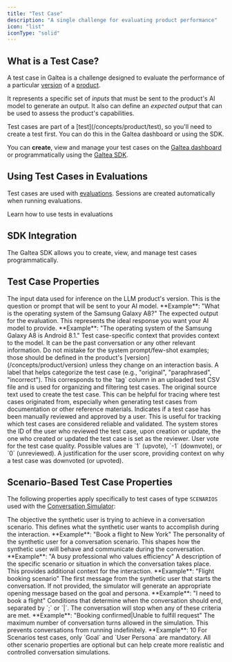 ```yaml
---
title: "Test Case"
description: "A single challenge for evaluating product performance"
icon: "list"
iconType: "solid"
---
```



## What is a Test Case?

A test case in Galtea is a challenge designed to evaluate the performance of a particular [version](/concepts/product/version) of a [product](/concepts/product).

It represents a specific set of *inputs* that must be sent to the product's AI model to generate an output. It also can define an *expected output* that can be used to assess the product's capabilities.

<Info>
  Test cases are part of a [test](/concepts/product/test), so you'll need to create a test first. You can do this in the Galtea dashboard or using the SDK.
</Info>

You can **create**, view and manage your test cases on the [Galtea dashboard](https://platform.galtea.ai/) or programmatically using the [Galtea SDK](/sdk/api/test-case/service).

## Using Test Cases in Evaluations

Test cases are used with [evaluations](/concepts/product/version/session/evaluation). Sessions are created automatically when running evaluations.

<Card title="Create an Evaluation" icon="badge-check" iconType="solid" href="/concepts/product/version/session/evaluation">
  Learn how to use tests in evaluations
</Card>

## SDK Integration

The Galtea SDK allows you to create, view, and manage test cases programmatically. 

<SDKTestCaseServiceCard />

## Test Case Properties

<ResponseField name="Input" type="Text" required>
  The input data used for inference on the LLM product's version. This is the question or prompt that will be sent to your AI model. **Example**: "What is the operating system of the Samsung Galaxy A8?"
</ResponseField>

<ResponseField name="Expected Output" type="Text">
  The expected output for the evaluation. This represents the ideal response you want your AI model to provide. **Example**: "The operating system of the Samsung Galaxy A8 is Android 8.1."
</ResponseField>

<ResponseField name="Context" type="Text">
  Test case-specific context that provides context to the model. It can be the past conversation or any other relevant information. Do not mistake for the system prompt/few-shot examples; those should be defined in the product's [version](/concepts/product/version) unless they change on an interaction basis.
</ResponseField>

<ResponseField name="Variant" type="Text">
  A label that helps categorize the test case (e.g., "original", "paraphrased", "incorrect"). This corresponds to the `tag` column in an uploaded test CSV file and is used for organizing and filtering test cases.
</ResponseField>

<ResponseField name="Source" type="Text">
  The original source text used to create the test case. This can be helpful for tracing where test cases originated from, especially when generating test cases from documentation or other reference materials.
</ResponseField>

<ResponseField name="Human Reviewed" type="Boolean">
  Indicates if a test case has been manually reviewed and approved by a user. This is useful for tracking which test cases are considered reliable and validated. The system stores the ID of the user who reviewed the test case, upon creation or update, the one who created or updated the test case is set as the reviewer.
</ResponseField>

<ResponseField name="User Score" type="Integer" optional>
  User vote for the test case quality. Possible values are `1` (upvote), `-1` (downvote), or `0` (unreviewed).
</ResponseField>

<ResponseField name="User Score Reason" type="Text" optional>
  A justification for the user score, providing context on why a test case was downvoted (or upvoted).
</ResponseField>

## Scenario-Based Test Case Properties

The following properties apply specifically to test cases of type `SCENARIOS` used with the [Conversation Simulator](/concepts/conversation-simulator):

<ResponseField name="Goal" type="Text">
  The objective the synthetic user is trying to achieve in a conversation scenario. This defines what the synthetic user wants to accomplish during the interaction. **Example**: "Book a flight to New York"
</ResponseField>

<ResponseField name="User Persona" type="Text">
  The personality of the synthetic user for a conversation scenario. This shapes how the synthetic user will behave and communicate during the conversation. **Example**: "A busy professional who values efficiency"
</ResponseField>

<ResponseField name="Scenario" type="Text">
  A description of the specific scenario or situation in which the conversation takes place. This provides additional context for the interaction. **Example**: "Flight booking scenario"
</ResponseField>

<ResponseField name="Initial Prompt" type="Text">
  The first message from the synthetic user that starts the conversation. If not provided, the simulator will generate an appropriate opening message based on the goal and persona. **Example**: "I need to book a flight"
</ResponseField>

<ResponseField name="Stopping Criterias" type="Text">
  Conditions that determine when the conversation should end, separated by `;` or `|`. The conversation will stop when any of these criteria are met. **Example**: "Booking confirmed|Unable to fulfill request"
</ResponseField>

<ResponseField name="Max Iterations" type="Number">
  The maximum number of conversation turns allowed in the simulation. This prevents conversations from running indefinitely. **Example**: 10
</ResponseField>

<Note>
  For Scenarios test cases, only `Goal` and `User Persona` are mandatory. All other scenario properties are optional but can help create more realistic and controlled conversation simulations.
</Note>

